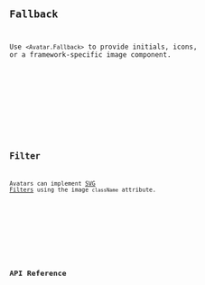 


<Preview client:load>
	<Fragment slot="preview">
		<Default client:visible />
	</Fragment>
	<Fragment slot="code">
		<Code code={DefaultRaw} lang="tsx" />
	</Fragment>
</Preview>

## Fallback

Use `<Avatar.Fallback>` to provide initials, icons, or a framework-specific image component.

<Preview client:load>
	<Fragment slot="preview">
		<Fallback client:visible />
	</Fragment>
	<Fragment slot="code">
		<Code code={FallbackRaw} lang="tsx" />
	</Fragment>
</Preview>

## Filter

Avatars can implement [SVG Filters](/docs/guides/cookbook/svg-filters) using the image `className` attribute.

<Preview client:load>
	<Fragment slot="preview">
		<Filter client:visible />
	</Fragment>
	<Fragment slot="code">
		<Code code={FilterRaw} lang="tsx" />
	</Fragment>
</Preview>

## API Reference

<ApiTable />
